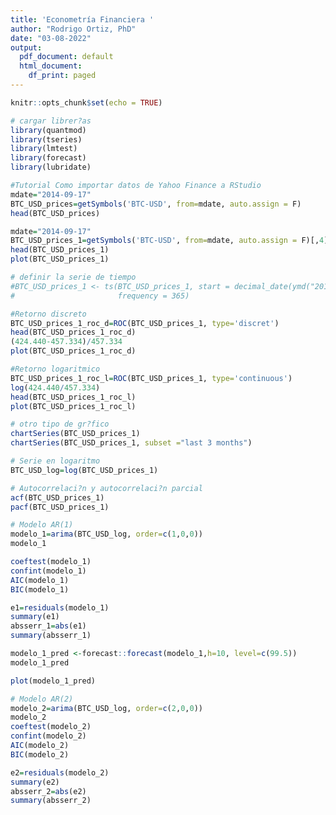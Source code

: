 ```yaml
---
title: 'Econometría Financiera '
author: "Rodrigo Ortiz, PhD"
date: "03-08-2022"
output:
  pdf_document: default
  html_document:
    df_print: paged
---
```


```r
knitr::opts_chunk$set(echo = TRUE)
```


```r

# cargar librer?as
library(quantmod)
library(tseries)
library(lmtest)
library(forecast)
library(lubridate)

#Tutorial Como importar datos de Yahoo Finance a RStudio
mdate="2014-09-17"
BTC_USD_prices=getSymbols('BTC-USD', from=mdate, auto.assign = F)
head(BTC_USD_prices)

mdate="2014-09-17"
BTC_USD_prices_1=getSymbols('BTC-USD', from=mdate, auto.assign = F)[,4]
head(BTC_USD_prices_1)
plot(BTC_USD_prices_1)

# definir la serie de tiempo
#BTC_USD_prices_1 <- ts(BTC_USD_prices_1, start = decimal_date(ymd("2014-09-17")),
#                       frequency = 365)

#Retorno discreto
BTC_USD_prices_1_roc_d=ROC(BTC_USD_prices_1, type='discret')
head(BTC_USD_prices_1_roc_d)
(424.440-457.334)/457.334
plot(BTC_USD_prices_1_roc_d)

#Retorno logaritmico
BTC_USD_prices_1_roc_l=ROC(BTC_USD_prices_1, type='continuous')
log(424.440/457.334)
head(BTC_USD_prices_1_roc_l)
plot(BTC_USD_prices_1_roc_l)

# otro tipo de gr?fico
chartSeries(BTC_USD_prices_1)
chartSeries(BTC_USD_prices_1, subset ="last 3 months")

# Serie en logaritmo
BTC_USD_log=log(BTC_USD_prices_1)

# Autocorrelaci?n y autocorrelaci?n parcial
acf(BTC_USD_prices_1)
pacf(BTC_USD_prices_1)

# Modelo AR(1)
modelo_1=arima(BTC_USD_log, order=c(1,0,0))
modelo_1

coeftest(modelo_1)
confint(modelo_1)
AIC(modelo_1)
BIC(modelo_1)

e1=residuals(modelo_1)
summary(e1)
absserr_1=abs(e1)
summary(absserr_1)

modelo_1_pred <-forecast::forecast(modelo_1,h=10, level=c(99.5))
modelo_1_pred

plot(modelo_1_pred)

# Modelo AR(2)
modelo_2=arima(BTC_USD_log, order=c(2,0,0))
modelo_2
coeftest(modelo_2)
confint(modelo_2)
AIC(modelo_2)
BIC(modelo_2)

e2=residuals(modelo_2)
summary(e2)
absserr_2=abs(e2)
summary(absserr_2)
```
